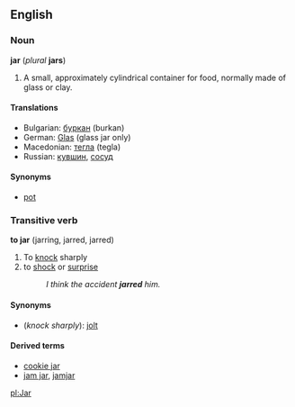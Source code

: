 ==English==
===Noun===
'''jar''' (''plural'' '''jars''')

#A small, approximately cylindrical container for food, normally made of glass or clay.

====Translations====
*Bulgarian: [[буркан]] (burkan)
*German: [[Glas]] (glass jar only)
*Macedonian: [[тегла]] (tegla)
*Russian: [[кувшин]], [[сосуд]]

====Synonyms====
*[[pot]]

===Transitive verb===
'''to jar''' (jarring, jarred, jarred)

#To [[knock]] sharply
#to [[shock]] or [[surprise]]
#:''I think the accident '''jarred''' him.''

====Synonyms====
*(''knock sharply''): [[jolt]]

====Derived terms====
*[[cookie jar]]
*[[jam jar]], [[jamjar]]

[[pl:Jar]]